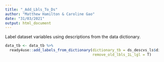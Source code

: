 ---
title: "_Add_Lbls_To_Ds"
author: "Matthew Hamilton & Caroline Gao"
date: "31/03/2021"
output: html_document
---

Label dataset variables using descriptions from the data dictionary.

```{r}
data_tb <- data_tb %>%
  ready4use::add_labels_from_dictionary(dictionary_tb = ds_descvs_ls$dictionary_tb,
                                        remove_old_lbls_1L_lgl = T) 
```

